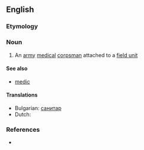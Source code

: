 ==English==

===Etymology===
{{compound|aid|man}}

===Noun===
{{en-noun|aidmen}}

# An [[army]] [[medical]] [[corpsman]] attached to a [[field unit]]

====See also====
* [[medic]]

====Translations====
* Bulgarian: [[санитар]]
* Dutch: {{t-|nl|hospik|m}}

===References===
* {{R:Websters}}
{{anagrams:en/aadimn}}